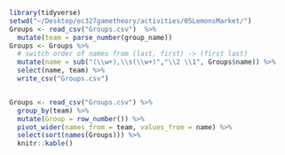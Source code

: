 ```r
library(tidyverse)
setwd("~/Desktop/ec327gametheory/activities/05LemonsMarket/")
Groups <- read_csv("Groups.csv")  %>% 
  mutate(team = parse_number(group_name)) 
Groups <- Groups %>% 
  # switch order of names from (last, first) -> (first last)
  mutate(name = sub("(\\w+),\\s(\\w+)","\\2 \\1", Groups$name)) %>% 
  select(name, team) %>% 
  write_csv("Groups.csv")


Groups <- read_csv("Groups.csv") %>% 
  group_by(team) %>% 
  mutate(Group = row_number()) %>% 
  pivot_wider(names_from = team, values_from = name) %>% 
  select(sort(names(Groups))) %>% 
  knitr::kable()
```

